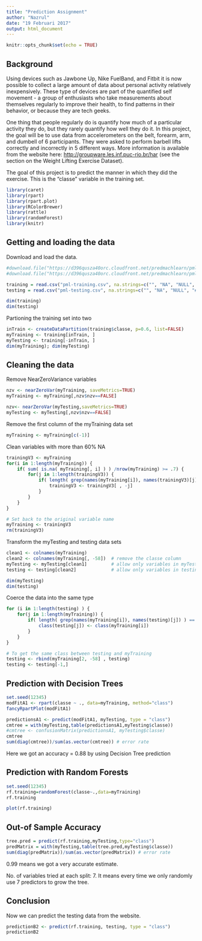 ```yaml
---
title: "Prediction Assignment"
author: "Nazrul"
date: "19 Februari 2017"
output: html_document
---
```


```r
knitr::opts_chunk$set(echo = TRUE)
```

## Background

Using devices such as Jawbone Up, Nike FuelBand, and Fitbit it is now possible to collect a large amount of data about personal activity relatively inexpensively. These type of devices are part of the quantified self movement - a group of enthusiasts who take measurements about themselves regularly to improve their health, to find patterns in their behavior, or because they are tech geeks. 

One thing that people regularly do is quantify how much of a particular activity they do, but they rarely quantify how well they do it. In this project, the goal will be to use data from accelerometers on the belt, forearm, arm, and dumbell of 6 participants. They were asked to perform barbell lifts correctly and incorrectly in 5 different ways. More information is available from the website here: <http://groupware.les.inf.puc-rio.br/har> (see the section on the Weight Lifting Exercise Dataset).

The goal of this project is to predict the manner in which they did the exercise. This is the "classe" variable in the training set.

```r
library(caret)
library(rpart)
library(rpart.plot)
library(RColorBrewer)
library(rattle)
library(randomForest)
library(knitr)
```

## Getting and loading the data

Download and load the data.

```r
#download.file("https://d396qusza40orc.cloudfront.net/predmachlearn/pml-training.csv", destfile = "./pml-training.csv")
#download.file("https://d396qusza40orc.cloudfront.net/predmachlearn/pml-testing.csv", destfile = "./pml-testing.csv")

training = read.csv("pml-training.csv", na.strings=c("", "NA", "NULL", "#DIV/0!"))
testing = read.csv("pml-testing.csv", na.strings=c("", "NA", "NULL", "#DIV/0!"))

dim(training)
dim(testing)
```

Partioning the training set into two

```r
inTrain <- createDataPartition(training$classe, p=0.6, list=FALSE)
myTraining <- training[inTrain, ]
myTesting <- training[-inTrain, ]
dim(myTraining); dim(myTesting)
```

## Cleaning the data

Remove NearZeroVariance variables

```r
nzv <- nearZeroVar(myTraining, saveMetrics=TRUE)
myTraining <- myTraining[,nzv$nzv==FALSE]

nzv<- nearZeroVar(myTesting,saveMetrics=TRUE)
myTesting <- myTesting[,nzv$nzv==FALSE]
```

Remove the first column of the myTraining data set

```r
myTraining <- myTraining[c(-1)]
```

Clean variables with more than 60% NA

```r
trainingV3 <- myTraining
for(i in 1:length(myTraining)) {
    if( sum( is.na( myTraining[, i] ) ) /nrow(myTraining) >= .7) {
        for(j in 1:length(trainingV3)) {
            if( length( grep(names(myTraining[i]), names(trainingV3)[j]) ) == 1)  {
                trainingV3 <- trainingV3[ , -j]
            }   
        } 
    }
}

# Set back to the original variable name
myTraining <- trainingV3
rm(trainingV3)
```

Transform the myTesting and testing data sets

```r
clean1 <- colnames(myTraining)
clean2 <- colnames(myTraining[, -58])  # remove the classe column
myTesting <- myTesting[clean1]         # allow only variables in myTesting that are also in myTraining
testing <- testing[clean2]             # allow only variables in testing that are also in myTraining

dim(myTesting)
dim(testing)
```

Coerce the data into the same type

```r
for (i in 1:length(testing) ) {
    for(j in 1:length(myTraining)) {
        if( length( grep(names(myTraining[i]), names(testing)[j]) ) == 1)  {
            class(testing[j]) <- class(myTraining[i])
        }      
    }      
}

# To get the same class between testing and myTraining
testing <- rbind(myTraining[2, -58] , testing)
testing <- testing[-1,]
```

## Prediction with Decision Trees

```r
set.seed(12345)
modFitA1 <- rpart(classe ~ ., data=myTraining, method="class")
fancyRpartPlot(modFitA1)

predictionsA1 <- predict(modFitA1, myTesting, type = "class")
cmtree = with(myTesting,table(predictionsA1,myTesting$classe))
#cmtree <- confusionMatrix(predictionsA1, myTesting$classe)
cmtree
sum(diag(cmtree))/sum(as.vector(cmtree)) # error rate
```

Here we got an accuracy = 0.88 by using Decision Tree prediction

## Prediction with Random Forests

```r
set.seed(12345)
rf.training=randomForest(classe~.,data=myTraining)
rf.training

plot(rf.training)
```

## Out-of Sample Accuracy

```r
tree.pred = predict(rf.training,myTesting,type="class")
predMatrix = with(myTesting,table(tree.pred,myTesting$classe))
sum(diag(predMatrix))/sum(as.vector(predMatrix)) # error rate
```

0.99 means we got a very accurate estimate.

No. of variables tried at each split: 7. It means every time we only randomly use 7 predictors to grow the tree.

## Conclusion

Now we can predict the testing data from the website.

```r
predictionB2 <- predict(rf.training, testing, type = "class")
predictionB2
```


